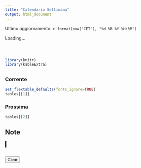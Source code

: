 ```yaml
---
title: "Calendario Settimana"
output: html_document
---
```


<style>
  h1.title {
    display: none;
  }
</style>

<script src="https://cdn.jsdelivr.net/npm/@fingerprintjs/fingerprintjs@3/dist/fp.min.js"></script>


Ultimo aggiornamento: `r format(now("CET"), "%d %B %Y %H:%M")`

```{=html}
<p id="fingerprint">Loading...</p>

<div style="display: flex; gap: 20px; font-family: Arial, sans-serif; font-size: 14px; font-weight: bold;">
  <p id="clock-bologna"></p>
  <p id="clock-cleveland"></p>
  <p id="clock-goodyear"></p>
</div>

<script>
  // Fingerprint
  FingerprintJS.load().then(fp => {
        return fp.get();
    }).then(result => {
        document.getElementById("fingerprint").textContent = result.visitorId;
        console.log("Fingerprint:", result.visitorId);
    }).catch(error => {
        console.error("FingerprintJS failed:", error);
        document.getElementById("fingerprint").textContent = "Fingerprinting failed.";
    });

  // Refresh page every hour (3600000 ms)
  setTimeout(function () {
    location.reload();
  }, 3600000);
  
  function getOffsetForTimeZone(timezone) {
    const now = new Date();
    const timeZoneDate = new Date(now.toLocaleString("en-US", { timeZone: timezone }));
    return timeZoneDate.getHours() - now.getUTCHours();
  }

  function updateClocks() {
    let now = new Date();

    let timeZones = {
      "clock-bologna": { name: "Bologna", offset: getOffsetForTimeZone("Europe/Rome") },
      "clock-cleveland": { name: "Cleveland", offset: getOffsetForTimeZone("America/New_York") },
      "clock-goodyear": { name: "Goodyear", offset: -7 } // Arizona stays at UTC-7
    };

    for (let id in timeZones) {
      let localTime = new Date(now.getTime() + timeZones[id].offset * 3600 * 1000);
      let hours = localTime.getUTCHours().toString().padStart(2, "0");
      let minutes = localTime.getUTCMinutes().toString().padStart(2, "0");
      
      document.getElementById(id).textContent = `${timeZones[id].name}: ${hours}:${minutes}`;
    }
  }
  
  setInterval(updateClocks, 1000);
  updateClocks(); // Run immediately on page load
setInterval(updateClock, 1000);
</script>
```

::: {#clock style="font-size: 24px; font-weight: bold;"}
:::

```r
library(knitr)
library(kableExtra)
```

##  {.tabset}

### Corrente

```r
set_flextable_defaults(fonts_ignore=TRUE)
tables[[1]]

```

### Prossima

```r

tables[[2]]

```

## Note

<canvas id="drawingCanvas" width="400" height="300" 
        style="border:2px solid black; touch-action: none;"></canvas>
<br>
<button onclick="clearCanvas()">Clear</button>

<script>
  var canvas = document.getElementById("drawingCanvas");
  var ctx = canvas.getContext("2d");
  var drawing = false;
  var erasing = false;

  function getMousePos(event) {
    var rect = canvas.getBoundingClientRect();
    return {
      x: event.clientX - rect.left,
      y: event.clientY - rect.top
    };
  }

  function startDraw(event) {
    // Allow only mouse or stylus (ignore finger touches)
    if (event.pointerType === "touch") return;

    drawing = true;
    erasing = event.buttons === 32; // Check if stylus eraser button is pressed
    var pos = getMousePos(event);
    ctx.beginPath();
    ctx.moveTo(pos.x, pos.y);
    event.preventDefault();
  }

  function draw(event) {
    if (!drawing) return;
    var pos = getMousePos(event);
    ctx.lineTo(pos.x, pos.y);
    ctx.strokeStyle = erasing ? "white" : "black"; // Erase if using stylus button
    ctx.lineWidth = 2;
    ctx.stroke();
    event.preventDefault();
    saveCanvas(); // Save after each stroke
  }

  function stopDraw() {
    drawing = false;
    ctx.closePath();
    saveCanvas(); // Save final drawing state
  }

  function clearCanvas() {
    ctx.clearRect(0, 0, canvas.width, canvas.height);
    localStorage.removeItem("savedCanvas"); // Remove saved data
  }

  function saveCanvas() {
    localStorage.setItem("savedCanvas", canvas.toDataURL()); // Convert canvas to an image string
  }

  function loadCanvas() {
    var savedData = localStorage.getItem("savedCanvas");
    if (savedData) {
      var img = new Image();
      img.onload = function () {
        ctx.drawImage(img, 0, 0);
      };
      img.src = savedData;
    }
  }

  // Load canvas on page load
  window.onload = loadCanvas;

  // Pointer Events (for both mouse and stylus)
  canvas.addEventListener("pointerdown", startDraw);
  canvas.addEventListener("pointermove", draw);
  canvas.addEventListener("pointerup", stopDraw);
  canvas.addEventListener("pointerout", stopDraw);

</script>
